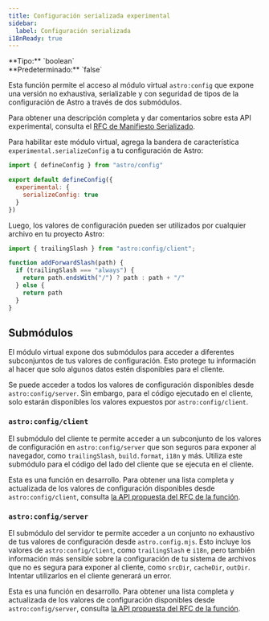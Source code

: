 ```yaml
---
title: Configuración serializada experimental
sidebar:
  label: Configuración serializada
i18nReady: true
---
```



<p>
  **Tipo:** `boolean`<br />
  **Predeterminado:** `false`<br />
  <Since v="5.2.0" />
</p>

Esta función permite el acceso al módulo virtual `astro:config` que expone una versión no exhaustiva, serializable y con seguridad de tipos de la configuración de Astro a través de dos submódulos.

Para obtener una descripción completa y dar comentarios sobre esta API experimental, consulta el [RFC de Manifiesto Serializado](https://github.com/withastro/roadmap/blob/feat/serialised-config/proposals/0051-serialized-manifest.md).

Para habilitar este módulo virtual, agrega la bandera de característica `experimental.serializeConfig` a tu configuración de Astro:

```js title="astro.config.mjs" ins={4-6}
import { defineConfig } from "astro/config"

export default defineConfig({
  experimental: {
    serializeConfig: true
  }
})
```

Luego, los valores de configuración pueden ser utilizados por cualquier archivo en tu proyecto Astro:

```js title="src/utils.js" ins={1}
import { trailingSlash } from "astro:config/client";

function addForwardSlash(path) {
  if (trailingSlash === "always") {
    return path.endsWith("/") ? path : path + "/"
  } else {
    return path
  }
}
```

## Submódulos

El módulo virtual expone dos submódulos para acceder a diferentes subconjuntos de tus valores de configuración. Esto protege tu información al hacer que solo algunos datos estén disponibles para el cliente.

Se puede acceder a todos los valores de configuración disponibles desde `astro:config/server`. Sin embargo, para el código ejecutado en el cliente, solo estarán disponibles los valores expuestos por `astro:config/client`.

### `astro:config/client`

El submódulo del cliente te permite acceder a un subconjunto de los valores de configuración en `astro:config/server` que son seguros para exponer al navegador, como `trailingSlash`, `build.format`, `i18n` y más. Utiliza este submódulo para el código del lado del cliente que se ejecuta en el cliente.

Esta es una función en desarrollo. Para obtener una lista completa y actualizada de los valores de configuración disponibles desde `astro:config/client`, consulta [la API propuesta del RFC de la función](https://github.com/withastro/roadmap/blob/feat/serialised-config/proposals/0051-serialized-manifest.md#astroconfigclient).

### `astro:config/server`

El submódulo del servidor te permite acceder a un conjunto no exhaustivo de tus valores de configuración desde `astro.config.mjs`. Esto incluye los valores de `astro:config/client`, como `trailingSlash` e `i18n`, pero también información más sensible sobre la configuración de tu sistema de archivos que no es segura para exponer al cliente, como `srcDir`, `cacheDir`, `outDir`. Intentar utilizarlos en el cliente generará un error.

Esta es una función en desarrollo. Para obtener una lista completa y actualizada de los valores de configuración disponibles desde `astro:config/server`, consulta [la API propuesta del RFC de la función](https://github.com/withastro/roadmap/blob/feat/serialised-config/proposals/0051-serialized-manifest.md#astroconfigserver).
